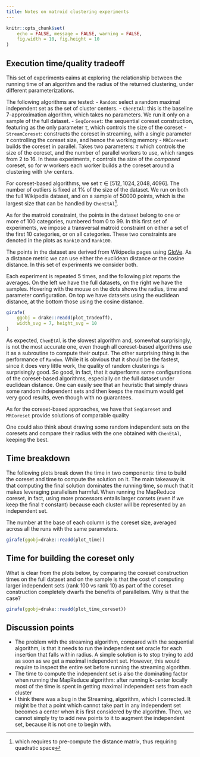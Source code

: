 ```yaml
---
title: Notes on matroid clustering experiments
---
```


```r
knitr::opts_chunk$set(
    echo = FALSE, message = FALSE, warning = FALSE,
    fig.width = 10, fig.height = 10
)
```

## Execution time/quality tradeoff

This set of experiments eaims at exploring the relationship between
the running time of an algorithm and the radius of the returned clustering,
under different parameterizations.

The following algorithms are tested:
- `Random`: select a random maximal independent set as 
   the set of cluster centers.
- `ChenEtAl`: this is the baseline 7-approximation algorithm, which takes
  no parameters. We run it only on a sample of the full dataset.
- `SeqCoreset`: the sequential coreset construction, featuring as the only
  parameter $\tau$, which controls the size of the coreset
- `StreamCoreset`: constructs the coreset in streaming, with a single parameter
  $\tau$ controlling the coreset size, and hence the working memory
- `MRCoreset`: builds the coreset in parallel. Takes two parameters:
  $\tau$ which controls the size of the coreset, and the number of parallel
  workers to use, which ranges from 2 to 16.
  In these experiments, $\tau$ controls the size of the _composed_ coreset, so for
  $w$ workers each worker builds a the coreset around a clustering with $\tau/w$ centers.

For coreset-based algorithms, we set $\tau \in [512, 1024, 2048, 4096]$.
The number of outliers is fixed at $1\%$ of the size of the dataset.
We run on both the full Wikipedia dataset, and on a sample of 50000
points, which is the largest size that can be handled by
`ChenEtAl`^[which requires to pre-compute the distance matrix, thus requiring quadratic space].

As for the matroid constraint, the points in the dataset belong to one or more
of 100 categories, numbered from 0 to 99. 
In this first set of experiments, we impose a transversal matroid constraint
on either a set of the first 10 categories, or on all categories. These two constraints
are denoted in the plots as `Rank10` and `Rank100`.

The points in the dataset are derived from
Wikipedia pages using [GloVe](https://nlp.stanford.edu/projects/glove/).
As a distance metric we can use either the euclidean distance or the 
cosine distance.
In this set of experiments we consider both.

Each experiment is repeated 5 times, and the following plot
reports the averages. On the left we have the full datasets,
on the right we have the samples.
Hovering with the mouse on the dots shows the radius, time and parameter configuration.
On top we have datasets using the euclidean distance, at the bottom those using the cosine distance.

```r
girafe(
    ggobj = drake::readd(plot_tradeoff),
    width_svg = 7, height_svg = 10
)
```

As expected, `ChenEtAl` is the slowest algorithm and, somewhat surprisingly, is not the most accurate one,
even though all coreset-based algorithms use it as a subroutine to compute their output.
The other surprising thing is the performance of `Random`.
While it is obvious that it should be the fastest, since it does very little work, the quality of
random clusterings is surprisingly good.
So good, in fact, that it outperforms some configurations of the coreset-based algorithms, especially
on the full dataset under euclidean distance.
One can easily see that an heuristic that simply draws some random independent sets and then keeps the maximum 
would get very good results, even though with no guarantees.

As for the coreset-based approaches, we have that `SeqCoreset` and `MRCoreset` provide solutions of comparable quality

One could also think about drawing some random independent sets on the coresets and compare their radius with the
one obtained with `ChenEtAl`, keeping the best.

## Time breakdown

The following plots break down the time in two components: time to build the
coreset and time to compute the solution on it. The main takeaway is that
computing the final solution dominates the running time, so much that it
makes leveraging parallelism harmful. When running the MapReduce coreset, in
fact, using more processors entails larger corsets (even if we keep the final
$\tau$ constant) because each cluster will be represented by an independent set.

The number at the base of each column is the coreset size, averaged across
all the runs with the same parameters.

```r
girafe(ggobj=drake::readd(plot_time))
```

## Time for building the coreset only

What is clear from the plots below, by comparing the coreset construction
times on the full dataset and on the sample is that the cost of computing
larger independent sets (rank 100 vs rank 10) as part of the coreset
construction completely dwarfs the benefits of parallelism. Why is that the
case?

```r
girafe(ggobj=drake::readd(plot_time_coreset))
```

## Discussion points

- The problem with the streaming algorithm, compared with the sequential
algorithm, is that it needs to run the independent set oracle for each insertion
that falls within radius. A simple solution is to stop trying to add as soon as
we get a maximal independent set. However, this would require to inspect the
entire set before running the streaming algorithm.
- The time to compute the independent set is also the dominating factor when running the
MapReduce algorithm: after running k-center locally most of the time is spent in getting 
maximal independent sets from each cluster
- I think there was a bug in the Streaming, algorithm, which I corrected.
It might be that a point which cannot take part in any independent set becomes a center
when it is first considered by the algorithm. Then, we cannot simply try to add new points
to it to augment the independent set, because it is not one to begin with.

